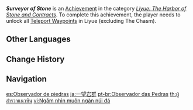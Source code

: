 {{Achievement Infobox
|id           = 80044
|order id     = 0044
|category     = Liyue: The Harbor of Stone and Contracts
|description  = Unlock all [[Teleport Waypoints]] in [[Liyue]] ([[The Chasm (Subregion)|The Chasm]] and [[Chenyu Vale]] are counted separately).
|requirements = 
|primogems    = 5
|tracking     = 
|topic        = Teleport Waypoints
}}
'''''Surveyor of Stone''''' is an [[Achievement]] in the category ''[[Liyue: The Harbor of Stone and Contracts]]''. To complete this achievement, the player needs to unlock all [[Teleport Waypoints]] in Liyue (excluding The Chasm).
<!--
==Trivia==

==Video Guides==
{{EVT
|video1   = 
|caption1 = 
}}
-->
==Other Languages==
{{Other Languages
|en        = Surveyor of Stone
|zhs       = 尽览群岩
|zhs_rm    = Jǐn Lǎn Qún Yán
|zht       = 盡覽群岩
|zht_rm    = Jǐn Lǎn Qún Yán
|zh_tl     = Viewing The Manifold Rocks Completely
|ja        = 一望岩群
|ja_rm     = Ichibou Iwamura{{Assumed}}
|ja_tl     = 
|ko        = 바위 감상
|ko_tl     = Rock Appreciation
|es        = Observador de piedras
|es_tl     = Stone Observer
|fr        = Rochers à perte de vue
|fr_tl     = Rocks as Far as the Eye Can See
|ru        = Взгляд сквозь камень
|ru_tl     = Gaze Through the Stone
|th        = ผู้สำรวจแนวหิน
|th_rm     = 
|th_tl     = 
|vi        = Ngắm nhìn muôn ngàn núi đá
|vi_tl     = 
|de        = Gestein, soweit das Auge reicht
|de_tl     = Rocks as Far as the Eye Can See
|id        = Peninjau Bebatuan
|id_tl     = Surveyor of Stone
|pt        = Observador das Pedras
|pt_tl     = 
|tr        = Taş Uzmanı
|tr_tl     = Stone Expert
|it        = Pietra a perdita d'occhio
|it_tl     = 
}}

==Change History==
{{Change History|1.0}}
<!--
==References==
{{Reflist}}
-->
==Navigation==
{{Achievement Navbox|Liyue: The Harbor of Stone and Contracts}}

[[es:Observador de piedras]]
[[ja:一望岩群]]
[[pt-br:Observador das Pedras]]
[[th:ผู้สำรวจแนวหิน]]
[[vi:Ngắm nhìn muôn ngàn núi đá]]